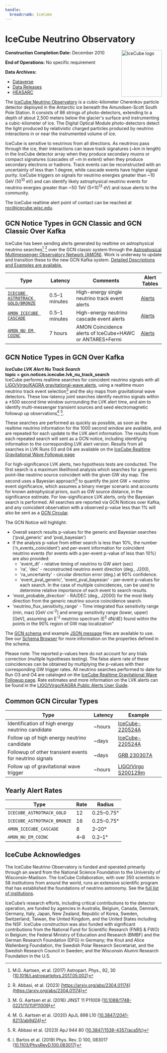 ```yaml
---
handle:
  breadcrumb: IceCube
---
```



# IceCube Neutrino Observatory

<img
  src={logo}
  alt="IceCube logo"
  align="right"
  width="130"
  height="150"
  className="height-auto"
/>

**Construction Completion Date:** December 2010

**End of Operations:** No specific requirement

**Data Archives:**

- [Dataverse](https://dataverse.harvard.edu/dataverse/icecube)
- [Data Releases](https://icecube.wisc.edu/science/data-releases/)
- [HEASARC](https://heasarc.gsfc.nasa.gov/W3Browse/icecube/icecubepsc.html)

The [IceCube Neutrino Observatory](https://icecube.wisc.edu/) is a cubic-kilometer Cherenkov particle detector
deployed in the Antarctic ice beneath the Amundsen-Scott South Pole Station. It consists of 86 strings of
photo-detectors, extending to a depth of about 2,500 meters below the glacier's surface and
instrumenting a cubic-kilometer of ice. The Digital Optical Module photo-detectors detect the light
produced by relativistic charged particles produced by neutrino interactions in or near the instrumented
volume of ice.

IceCube is sensitive to neutrinos from all directions. As neutrinos pass through the ice, their interactions can
leave track signatures (~km in length) in the IceCube detector array when they produce secondary muons or compact
signatures (cascades of ~m in extent) when they produce secondary electrons or hadrons.
Track events can be reconstructed with an uncertainty of less than 1 degree, while cascade events
have higher signal purity. IceCube triggers on signals for neutrino energies greater than ~10 GeV
(10<sup>10</sup> eV) and can identify likely astrophysical neutrino events for neutrino
energies greater than ~50 TeV (5×10<sup>13</sup> eV) and issue alerts to the community.

The IceCube realtime alert point of contact can be reached at roc@icecube.wisc.edu.

## GCN Notice Types in GCN Classic and GCN Classic Over Kafka

IceCube has been sending alerts generated by realtime on astrophysical neutrino searches[^1] [^2]
over the GCN classic system through the
[Astrophysical Multimessenger Observatory Network (AMON)](https://www.amon.psu.edu). Work is underway
to update and transition these to the new GCN Kafka system.
[Detailed Descriptions and Examples are available.](https://gcn.gsfc.nasa.gov/amon.html)

<div className="overflow-table">

| Type                                                                                                              | Latency       | Comments                                                 | Alert Tables                                                             |
| ----------------------------------------------------------------------------------------------------------------- | ------------- | -------------------------------------------------------- | ------------------------------------------------------------------------ |
| [`ICECUBE ASTROTRACK GOLD/BRONZE`](http://gcn.gsfc.nasa.gov/doc/IceCube_High_Energy_Neutrino_Track_Alerts_v2.pdf) | 0.5–1 minutes | High-energy single neutrino track event alerts           | [Alerts](https://gcn.gsfc.nasa.gov/amon_icecube_gold_bronze_events.html) |
| [`AMON ICECUBE CASCADE`](http://gcn.gsfc.nasa.gov/doc/High_Energy_Neutrino_Cascade_Alerts.pdf)                    | 0.5–1 minutes | High-energy neutrino cascade event alerts                | [Alerts](https://gcn.gsfc.nasa.gov/amon_icecube_cascade_events.html)     |
| [`AMON NU EM COINC`](https://gcn.gsfc.nasa.gov/doc/gamma_nu.pdf)                                                  | 7 hours       | AMON Coincidence alerts of IceCube+HAWC or ANTARES+Fermi | [Alerts](https://gcn.gsfc.nasa.gov/amon_nu_em_coinc_events.html)         |

</div>

## GCN Notice Types in GCN Over Kafka

**_IceCube LVK Alert Nu Track Search_**\
**topic = gcn.notices.icecube.lvk_nu_track_search**\
IceCube performs realtime searches for coincident neutrino signals with all
[LIGO/Virgo/KAGRA gravitational-wave alerts](https://emfollow.docs.ligo.org/userguide/), using
a realtime muon neutrino track event selection[^3] and the sky maps from gravitational
wave detectors. These low-latency joint searches identify neutrino signals within a ±500 second time
window surrounding the LVK alert time, and aim to identify multi-messenger transient
sources and seed electromagnetic followup up observations[^4] [^5].

These searches are performed as quickly as possible, as soon as the realtime neutrino information for the 1000 second window
are available, and are repeated for each update
to the LVK alert information. The results from each repeated search will sent as a GCN notice,
including identifying information to the corresponding LVK alert version. Results from all searches
in LVK Runs 03 and 04 are available on the [IceCube Realtime Gravitational Wave Followup page](https://roc.icecube.wisc.edu/public/LvkNuTrackSearch/)

For high-significance LVK alerts, two hypothesis tests
are conducted. The first search is a maximum likelihood analysis which searches for a
generic point-like neutrino source coincident with the given GW sky map. The
second uses a Bayesian approach[^6] to quantify the joint GW + neutrino event significance, which
assumes a binary merger scenario and accounts for known astrophysical priors, such as GW source
distance, in the significance estimate. For low-significance LVK alerts, only the Bayesian search
is performed. All searches are reported via GCN Notices over Kafka, and any coincident
observation with a observed p-value less than 1% will also
be sent as a [GCN Circular](/circulars).

The GCN Notice will highlight:

- Overall search results p-values for the generic and Bayesian searches ('pval_generic' and 'pval_bayesian')
- If the analysis p-value from either search is less than 10%, the number ('n_events_coincident') and per-event information for coincident neutrino events (for events with a per-event p-value of less than 10%) are also provided:
  - 'event_dt' - relative timing of neutrino to GW alert (sec)
  - 'ra', 'dec' - reconstructed neutrino event direction (deg., J200),
  - 'ra_uncertainty' - circular direction error (deg.) at 90\% confidence.
  - 'event_pval_generic', 'event_pval_bayesian' - per-event p-values for each search. In the case of multiple coincidences, can be used to determine relative importance of each event to search results.
- 'most_probable_direction' - RA/DEC (deg., J2000) for the most likely direction from the generic neutrino source coincidence search.
- 'neutrino_flux_sensitivity_range' - Time integrated flux sensitivity range (min, max) [GeV cm<sup>-2</sup>] and energy sensitivity range (lower, upper) [GeV], assuming an E<sup>-2</sup> neutrino spectrum (E<sup>2</sup> dN/dE) found within the points in the 90% region of GW map localization"

The [GCN schema](/schema/stable/gcn/notices/icecube/lvk_nu_track_search.schema.json) and
example [JSON message](/schema/stable/gcn/notices/icecube/lvk_nu_track_search.example.json) files
are available to use. See our [Schema Browser](/docs/schema/stable/gcn/notices/icecube/lvk_nu_track_search.schema.json) for more information on the properties defined in the schema.

Please note: The reported p-values here do not account for any trials correction (multiple hypotheses
testing). The false alarm rate of these coincidences can be obtained by multiplying the p-values
with their corresponding GW trigger rates. All neutrino searches performed to date for
Run O3 and O4 are cataloged on the [IceCube Realtime Gravitational Wave Followup page](https://roc.icecube.wisc.edu/public/LvkNuTrackSearch/).
Rate estimates and more information on the LVK alerts can be found in the [LIGO/Virgo/KAGRA Public Alerts User Guide](https://emfollow.docs.ligo.org/).

## Common GCN Circular Types

<div className="overflow-table">

| Type                                                    | Latency | Example                                 |
| ------------------------------------------------------- | ------- | --------------------------------------- |
| Identification of high energy neutrino candidate        | ~hours  | [IceCube-220524A](/circulars/32102)     |
| Follow up of high energy neutrino candidate             | ~days   | [IceCube-220524A](/circulars/32114)     |
| Followup of other transient events for neutrino signals | ~days   | [ GRB 230307A](/circulars/33430)        |
| Follow up of gravitational wave trigger                 | ~hours  | [LIGO/Virgo S200129m](/circulars/26927) |

</div>

## Yearly Alert Rates

<div className="overflow-table">

| Type                        | Rate | Radius     |
| --------------------------- | ---- | ---------- |
| `ICECUBE_ASTROTRACK_GOLD`   | 12   | 0.25–0.75° |
| `ICECUBE_ASTROTRACK_BRONZE` | 16   | 0.25–0.75° |
| `AMON_ICECUBE_CASCADE`      | 8    | 2–20°      |
| `AMON_NU_EM_COINC`          | 4–8  | 0.2–1°     |

</div>

## IceCube Acknowledges

The IceCube Neutrino Observatory is funded and operated primarily through an award from
the National Science Foundation to the University of Wisconsin–Madison. The IceCube
Collaboration, with over 350 scientists in 58 institutions from around the world, runs an
extensive scientific program that has established the foundations of neutrino
astronomy. See the [full list of institutions](https://icecube.wisc.edu/collaboration/institutions).

IceCube’s research efforts, including critical contributions to the detector operation,
are funded by agencies in Australia, Belgium, Canada, Denmark, Germany, Italy, Japan, New Zealand,
Republic of Korea, Sweden, Switzerland, Taiwan, the United Kingdom, and the United States
including the NSF. IceCube construction was also funded with significant contributions from the
National Fund for Scientific Research (FNRS & FWO) in Belgium; the Federal Ministry of
Education and Research (BMBF) and the German Research Foundation (DFG) in Germany; the
Knut and Alice Wallenberg Foundation, the Swedish Polar Research Secretariat, and the
Swedish Research Council in Sweden; and the Wisconsin Alumni Research Foundation in the U.S.

[^1]: M.G. Aartsen, et al. (2017) Astropart. Phys., 92, 30 ([10.1016/j.astropartphys.2017.05.002](http://dx.doi.org/10.1016/j.astropartphys.2017.05.002))
[^2]: R. Abbasi, et al. (2023) [https://arxiv.org/abs/2304.01174](https://arxiv.org/abs/2304.01174)
[^3]: M. G. Aartsen et al. (2016) JINST 11 P11009 ([10.1088/1748-0221/11/11/P11009](https://doi.org/10.1088/1748-0221/11/11/P11009))
[^4]: M. G. Aartsen et al. (2020) ApJL 898 L10 ([10.3847/2041-8213/ab9d24](https://doi.org/10.3847/2041-8213/ab9d24))
[^5]: R. Abbasi et al. (2023) ApJ 944 80 ([10.3847/1538-4357/aca5fc](https://doi.org/10.3847/1538-4357/aca5fc))
[^6]: I. Bartos et al. (2019) Phys. Rev. D 100, 083017 ([10.1103/PhysRevD.100.083017](https://doi.org/10.1103/PhysRevD.100.083017))
